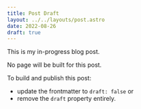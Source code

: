 ```yaml
---
title: Post Draft
layout: ../../layouts/post.astro
date: 2022-08-26
draft: true
---
```


This is my in-progress blog post.

No page will be built for this post.

To build and publish this post:

- update the frontmatter to `draft: false` or
- remove the `draft` property entirely.
